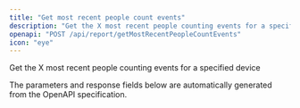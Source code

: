 ```yaml
---
title: "Get most recent people count events"
description: "Get the X most recent people counting events for a specified device"
openapi: "POST /api/report/getMostRecentPeopleCountEvents"
icon: "eye"
---
```


Get the X most recent people counting events for a specified device

<Note>
The parameters and response fields below are automatically generated from the OpenAPI specification.
</Note>
